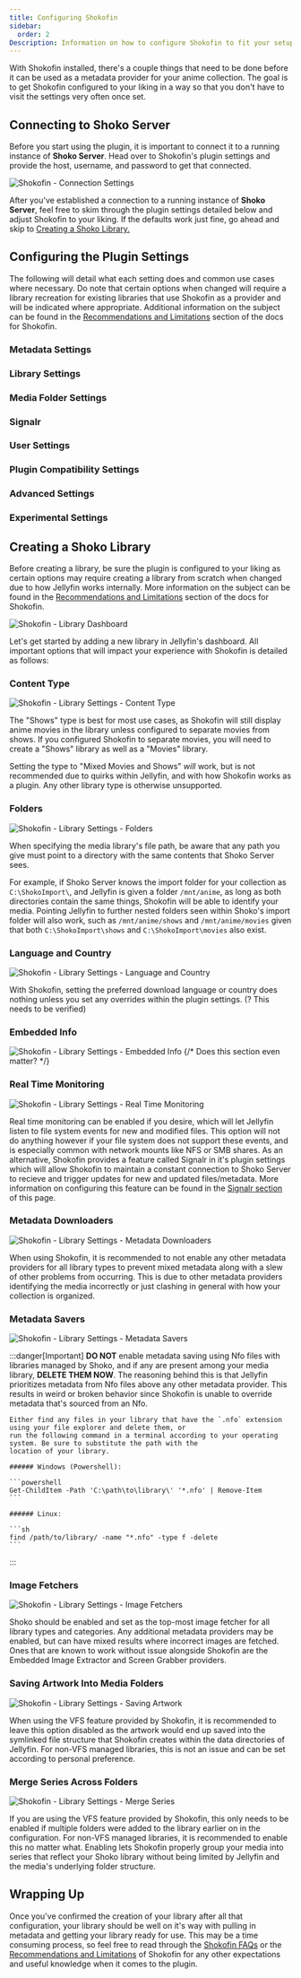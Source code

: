 ```yaml
---
title: Configuring Shokofin
sidebar:
  order: 2
Description: Information on how to configure Shokofin to fit your setup.
---
```


With Shokofin installed, there's a couple things that need to be done before it can be used as a metadata provider for
your anime collection. The goal is to get Shokofin configured to your liking in a way so that you don't have to visit
the settings very often once set.

## Connecting to Shoko Server

Before you start using the plugin, it is important to connect it to a running instance of **Shoko Server**. Head over to
Shokofin's plugin settings and provide the host, username, and password to get that connected.

![Shokofin - Connection Settings](/src/assets/img/shokofin/Shokofin-Connection-Settings.png)

After you've established a connection to a running instance of **Shoko Server**, feel free to skim through the plugin
settings detailed below and adjust Shokofin to your liking. If the defaults work just fine, go ahead and skip to
[Creating a Shoko Library.](#creating-a-shoko-library)

## Configuring the Plugin Settings

The following will detail what each setting does and common use cases where necessary. Do note that certain options when
changed will require a library recreation for existing libraries that use Shokofin as a provider and will be indicated
where appropriate. Additional information on the subject can be found in the
[Recommendations and Limitations](/jellyfin-integration/recommendations-and-limitations/#TODO) section of the docs for
Shokofin.

### Metadata Settings

### Library Settings

### Media Folder Settings

### Signalr

### User Settings

### Plugin Compatibility Settings

### Advanced Settings

### Experimental Settings

## Creating a Shoko Library

Before creating a library, be sure the plugin is configured to your liking as certain options may require creating a
library from scratch when changed due to how Jellyfin works internally. More information on the subject can be found in
the [Recommendations and Limitations](/jellyfin-integration/recommendations-and-limitations/#TODO) section of the docs
for Shokofin.

![Shokofin - Library Dashboard](/src/assets/img/shokofin/Shokofin-Library-Dashboard.png)

Let's get started by adding a new library in Jellyfin's dashboard. All important options that will impact your
experience with Shokofin is detailed as follows:

### Content Type
![Shokofin - Library Settings - Content Type](/src/assets/img/shokofin/Shokofin-Library-Content-Type.png)

The "Shows" type is best for most use cases, as Shokofin will still display anime movies in the library unless
configured to separate movies from shows. If you configured Shokofin to separate movies, you will need to create a
"Shows" library as well as a "Movies" library.

Setting the type to "Mixed Movies and Shows" *will* work, but is not recommended due to quirks within Jellyfin, and with
how Shokofin works as a plugin. Any other library type is otherwise unsupported.

### Folders
![Shokofin - Library Settings - Folders](/src/assets/img/shokofin/Shokofin-Library-Folders.png)

When specifying the media library's file path, be aware that any path you give must point to a directory with the same
contents that Shoko Server sees.

For example, if Shoko Server knows the import folder for your collection as `C:\ShokoImport\`, and Jellyfin is given a
folder `/mnt/anime`, as long as both directories contain the same things, Shokofin will be able to identify your media.
Pointing Jellyfin to further nested folders seen within Shoko's import folder will also work, such as `/mnt/anime/shows`
and `/mnt/anime/movies` given that both `C:\ShokoImport\shows` and `C:\ShokoImport\movies` also exist.

### Language and Country
![Shokofin - Library Settings - Language and Country](/src/assets/img/shokofin/Shokofin-Library-Lang-and-Country.png)

With Shokofin, setting the preferred download language or country does nothing unless you set any overrides within the
plugin settings. (? This needs to be verified)

### Embedded Info
![Shokofin - Library Settings - Embedded Info](/src/assets/img/shokofin/Shokofin-Library-Embedded-Info.png)
{/* Does this section even matter? */}

### Real Time Monitoring
![Shokofin - Library Settings - Real Time Monitoring](/src/assets/img/shokofin/Shokofin-Library-Real-Time-Monitoring.png)

Real time monitoring can be enabled if you desire, which will let Jellyfin listen to file system events for new and
modified files. This option will not do anything however if your file system does not support these events, and is
especially common with network mounts like NFS or SMB shares. As an alternative, Shokofin provides a feature called
Signalr in it's plugin settings which will allow Shokofin to maintain a constant connection to Shoko Server to recieve
and trigger updates for new and updated files/metadata. More information on configuring this feature can be found in the
[Signalr section](#signalr) of this page.

### Metadata Downloaders
![Shokofin - Library Settings - Metadata Downloaders](/src/assets/img/shokofin/Shokofin-Library-Metadata-Downloaders.png)

When using Shokofin, it is recommended to not enable any other metadata providers for all library types to prevent mixed 
metadata along with a slew of other problems from occurring. This is due to other metadata providers identifying the
media incorrectly or just clashing in general with how your collection is organized.

### Metadata Savers
![Shokofin - Library Settings - Metadata Savers](/src/assets/img/shokofin/Shokofin-Library-Metadata-Savers.png)


:::danger[Important]
    **DO NOT** enable metadata saving using Nfo files with libraries managed by Shoko, and if any are present among
    your media library, **DELETE THEM NOW**. The reasoning behind this is that Jellyfin prioritizes metadata from Nfo
    files above any other metadata provider. This results in weird or broken behavior since Shokofin is unable to
    override metadata that's sourced from an Nfo.
    
    Either find any files in your library that have the `.nfo` extension using your file explorer and delete them, or
    run the following command in a terminal according to your operating system. Be sure to substitute the path with the
    location of your library.

    ###### Windows (Powershell):
    
    ```powershell
    Get-ChildItem -Path 'C:\path\to\library\' '*.nfo' | Remove-Item
    ```

    ###### Linux:
    
    ```sh
    find /path/to/library/ -name "*.nfo" -type f -delete
    ```
:::

### Image Fetchers
![Shokofin - Library Settings - Image Fetchers](/src/assets/img/shokofin/Shokofin-Library-Image-Fetchers.png)

Shoko should be enabled and set as the top-most image fetcher for all library types and categories. Any additional metadata providers may be enabled, but can have mixed results where incorrect images are fetched. Ones that are
known to work without issue alongside Shokofin are the Embedded Image Extractor and Screen Grabber providers.

### Saving Artwork Into Media Folders
![Shokofin - Library Settings - Saving Artwork](/src/assets/img/shokofin/Shokofin-Library-Saving-Artwork.png)

When using the VFS feature provided by Shokofin, it is recommended to leave this option disabled as the artwork would end up saved into the symlinked file structure that Shokofin creates within the data directories of Jellyfin. For non-VFS managed libraries, this is not an issue and can be set according to personal preference.

### Merge Series Across Folders
![Shokofin - Library Settings - Merge Series](/src/assets/img/shokofin/Shokofin-Library-Merge-Series.png)

If you are using the VFS feature provided by Shokofin, this only needs to be enabled if multiple folders were added to
the library earlier on in the configuration. For non-VFS managed libraries, it is recommended to enable this no matter what. Enabling lets Shokofin properly group your media into series that reflect your Shoko library without being limited
by Jellyfin and the media's underlying folder structure.

## Wrapping Up

Once you've confirmed the creation of your library after all that configuration, your library should be well on it's way
with pulling in metadata and getting your library ready for use. This may be a time consuming process, so feel free to
read through the [Shokofin FAQs](/faq#shokofin) or the
[Recommendations and Limitations](/jellyfin-integration/recommendations-and-limitations/) of Shokofin for any other
expectations and useful knowledge when it comes to the plugin.
